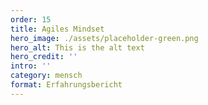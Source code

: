---
order: 15
title: Agiles Mindset
hero_image: ./assets/placeholder-green.png
hero_alt: This is the alt text
hero_credit: ''
intro: ''
category: mensch
format: Erfahrungsbericht
---

<PlaceholderText/>
